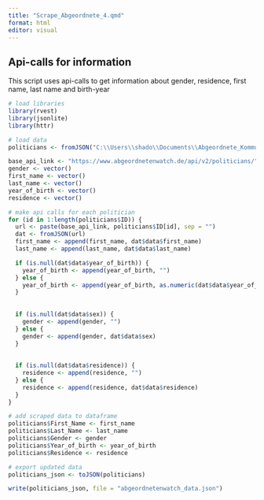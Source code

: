 ```yaml
---
title: "Scrape_Abgeordnete_4.qmd"
format: html
editor: visual
---
```


## Api-calls for information

This script uses api-calls to get information about gender, residence, first name, last name and birth-year

```r
# load libraries
library(rvest)
library(jsonlite)
library(httr)

# load data
politicians <- fromJSON("C:\\Users\\shado\\Documents\\Abgeordnete_Kommunikation\\abgeordnetenwatch_data - Kopie.json")
```

```r
base_api_link <- "https://www.abgeordnetenwatch.de/api/v2/politicians/"
gender <- vector()
first_name <- vector()
last_name <- vector()
year_of_birth <- vector()
residence <- vector()

# make api calls for each politician
for (id in 1:length(politicians$ID)) {
  url <- paste(base_api_link, politicians$ID[id], sep = "")
  dat <- fromJSON(url)
  first_name <- append(first_name, dat$data$first_name)
  last_name <- append(last_name, dat$data$last_name)

  if (is.null(dat$data$year_of_birth)) {
    year_of_birth <- append(year_of_birth, "")
  } else {
    year_of_birth <- append(year_of_birth, as.numeric(dat$data$year_of_birth))
  }
  
  
  if (is.null(dat$data$sex)) {
    gender <- append(gender, "")
  } else {
    gender <- append(gender, dat$data$sex)
  }
  
  
  if (is.null(dat$data$residence)) {
    residence <- append(residence, "")
  } else {
    residence <- append(residence, dat$data$residence)
  }
}
```

```r
# add scraped data to dataframe
politicians$First_Name <- first_name
politicians$Last_Name <- last_name
politicians$Gender <- gender
politicians$Year_of_birth <- year_of_birth
politicians$Residence <- residence
```

```r
# export updated data
politicians_json <- toJSON(politicians)

write(politicians_json, file = "abgeordnetenwatch_data.json")
```
